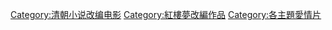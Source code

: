 [[Category:清朝小说改编电影|Category:清朝小说改编电影]]
[[Category:紅樓夢改編作品|Category:紅樓夢改編作品]]
[[Category:各主題愛情片|Category:各主題愛情片]]